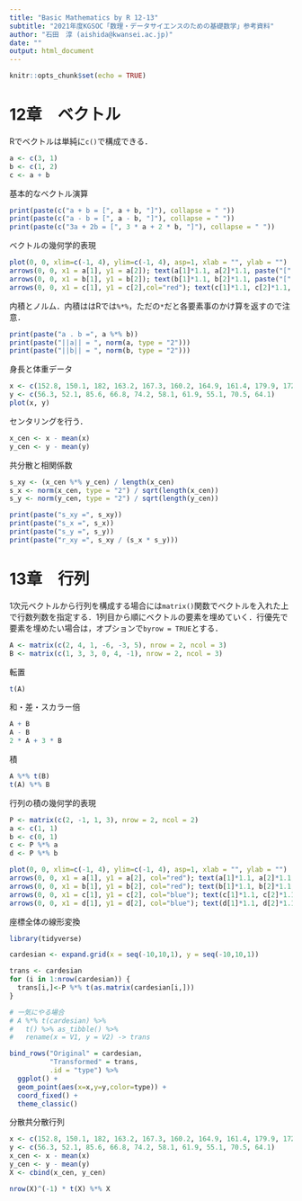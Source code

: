 ---
title: "Basic Mathematics by R 12-13"
subtitle: "2021年度KGSOC「数理・データサイエンスのための基礎数学」参考資料"
author: "石田　淳 (aishida@kwansei.ac.jp)"
date: ""
output: html_document
---

```{r setup, include=FALSE}
knitr::opts_chunk$set(echo = TRUE)
```

# 12章　ベクトル

Rでベクトルは単純に`c()`で構成できる．

```{r}
a <- c(3, 1)
b <- c(1, 2)
c <- a + b
```

基本的なベクトル演算

```{r}
print(paste(c("a + b = [", a + b, "]"), collapse = " "))
print(paste(c("a - b = [", a - b, "]"), collapse = " "))
print(paste(c("3a + 2b = [", 3 * a + 2 * b, "]"), collapse = " "))
```

ベクトルの幾何学的表現

```{r}
plot(0, 0, xlim=c(-1, 4), ylim=c(-1, 4), asp=1, xlab = "", ylab = "")
arrows(0, 0, x1 = a[1], y1 = a[2]); text(a[1]*1.1, a[2]*1.1, paste("[", a[1], a[2], "]"))
arrows(0, 0, x1 = b[1], y1 = b[2]); text(b[1]*1.1, b[2]*1.1, paste("[", b[1], b[2], "]"))
arrows(0, 0, x1 = c[1], y1 = c[2],col="red"); text(c[1]*1.1, c[2]*1.1, paste("[", c[1], c[2], "]"))
```

内積とノルム．内積ははRでは`%*%`，ただの`*`だと各要素事のかけ算を返すので注意．

```{r}
print(paste("a . b =", a %*% b))
print(paste("||a|| = ", norm(a, type = "2")))
print(paste("||b|| = ", norm(b, type = "2")))
```

身長と体重データ

```{r}
x <- c(152.8, 150.1, 182, 163.2, 167.3, 160.2, 164.9, 161.4, 179.9, 172.2)
y <- c(56.3, 52.1, 85.6, 66.8, 74.2, 58.1, 61.9, 55.1, 70.5, 64.1)
plot(x, y)
```

センタリングを行う．

```{r}
x_cen <- x - mean(x)
y_cen <- y - mean(y)
```

共分散と相関係数

```{r}
s_xy <- (x_cen %*% y_cen) / length(x_cen)
s_x <- norm(x_cen, type = "2") / sqrt(length(x_cen))
s_y <- norm(y_cen, type = "2") / sqrt(length(y_cen))

print(paste("s_xy =", s_xy))
print(paste("s_x =", s_x))
print(paste("s_y =", s_y))
print(paste("r_xy =", s_xy / (s_x * s_y)))
```

# 13章　行列

1次元ベクトルから行列を構成する場合には`matrix()`関数でベクトルを入れた上で行数列数を指定する．1列目から順にベクトルの要素を埋めていく．行優先で要素を埋めたい場合は，オプションで`byrow = TRUE`とする．

```{r}
A <- matrix(c(2, 4, 1, -6, -3, 5), nrow = 2, ncol = 3)
B <- matrix(c(1, 3, 3, 0, 4, -1), nrow = 2, ncol = 3)
```

転置
```{r}
t(A)
```

和・差・スカラー倍

```{r}
A + B
A - B
2 * A + 3 * B
```

積

```{r}
A %*% t(B)
t(A) %*% B
```

行列の積の幾何学的表現

```{r}
P <- matrix(c(2, -1, 1, 3), nrow = 2, ncol = 2)
a <- c(1, 1)
b <- c(0, 1)
c <- P %*% a
d <- P %*% b

plot(0, 0, xlim=c(-1, 4), ylim=c(-1, 4), asp=1, xlab = "", ylab = "")
arrows(0, 0, x1 = a[1], y1 = a[2], col="red"); text(a[1]*1.1, a[2]*1.1, paste("[", a[1], a[2], "]"))
arrows(0, 0, x1 = b[1], y1 = b[2], col="red"); text(b[1]*1.1, b[2]*1.1, paste("[", b[1], b[2], "]"))
arrows(0, 0, x1 = c[1], y1 = c[2], col="blue"); text(c[1]*1.1, c[2]*1.1, paste("[", c[1], c[2], "]"))
arrows(0, 0, x1 = d[1], y1 = d[2], col="blue"); text(d[1]*1.1, d[2]*1.1, paste("[", d[1], d[2], "]"))
```

座標全体の線形変換

```{r, message=FALSE}
library(tidyverse)

cardesian <- expand.grid(x = seq(-10,10,1), y = seq(-10,10,1))

trans <- cardesian
for (i in 1:nrow(cardesian)) {
  trans[i,]<-P %*% t(as.matrix(cardesian[i,]))
}

# 一気にやる場合
# A %*% t(cardesian) %>% 
#   t() %>% as_tibble() %>% 
#   rename(x = V1, y = V2) -> trans

bind_rows("Original" = cardesian,
          "Transformed" = trans,
          .id = "type") %>%
  ggplot() +
  geom_point(aes(x=x,y=y,color=type)) +
  coord_fixed() +
  theme_classic()
```

分散共分散行列

```{r}
x <- c(152.8, 150.1, 182, 163.2, 167.3, 160.2, 164.9, 161.4, 179.9, 172.2)
y <- c(56.3, 52.1, 85.6, 66.8, 74.2, 58.1, 61.9, 55.1, 70.5, 64.1)
x_cen <- x - mean(x)
y_cen <- y - mean(y)
X <- cbind(x_cen, y_cen)

nrow(X)^(-1) * t(X) %*% X
```